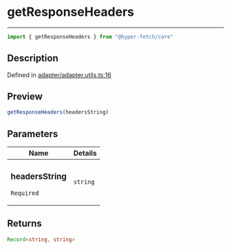 

# getResponseHeaders

<div class="api-docs__separator" data-reactroot="">

---

</div><div class="api-docs__import" data-reactroot="">

```ts
import { getResponseHeaders } from "@hyper-fetch/core"
```

</div><div class="api-docs__section">

## Description

</div><div class="api-docs__description"><span class="api-docs__do-not-parse">



</span></div><p class="api-docs__definition">

Defined in [adapter/adapter.utils.ts:16](https://github.com/BetterTyped/hyper-fetch/blob/c44d728f/packages/core/src/adapter/adapter.utils.ts#L16)

</p><div class="api-docs__section">

## Preview

</div><div class="api-docs__preview fn">

```ts
getResponseHeaders(headersString)
```

</div><div class="api-docs__section">

## Parameters

</div><div class="api-docs__parameters"><table><thead><tr><th>Name</th><th>Details</th></tr></thead><tbody><tr param-data="headersString"><td class="api-docs__param-name required">

### headersString 

`Required`

</td><td class="api-docs__param-type">

`string`

</td></tr></tbody></table></div><div class="api-docs__section">

## Returns

</div><div class="api-docs__returns">

```ts
Record<string, string>
```

</div>